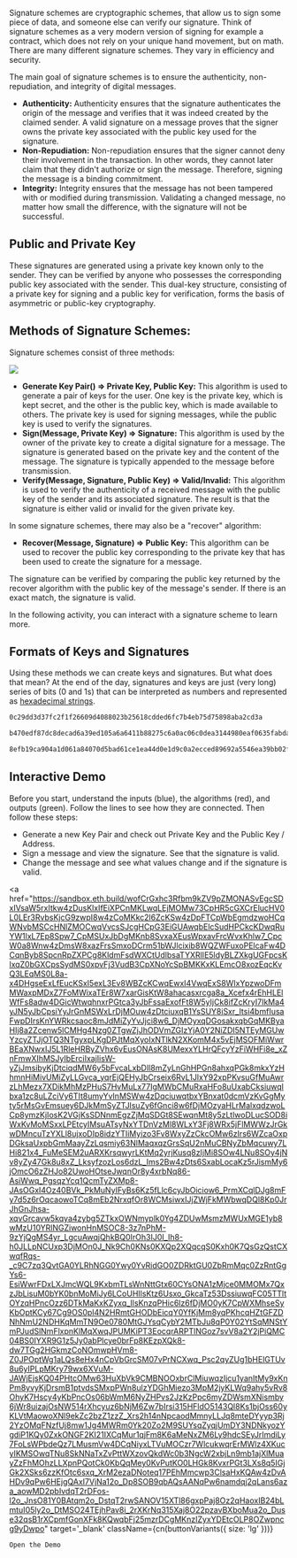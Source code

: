
Signature schemes are cryptographic schemes, that allow us to sign some piece of data, and someone else can verify our signature. Think of signature schemes as a very modern version of signing for example a contract, which does not rely on your unique hand movement, but on math. There are many different signature schemes. They vary in efficiency and security. 

The main goal of signature schemes is to ensure the authenticity, non-repudiation, and integrity of digital messages.

- **Authenticity:** Authenticity ensures that the signature authenticates the origin of the message and verifies that it was indeed created by the claimed sender. A valid signature on a message proves that the signer owns the private key associated with the public key used for the signature.
- **Non-Repudiation:** Non-repudiation ensures that the signer cannot deny their involvement in the transaction. In other words, they cannot later claim that they didn't authorize or sign the message. Therefore, signing the message is a binding commitment.
- **Integrity:** Integrity ensures that the message has not been tampered with or modified during transmission. Validating a changed message, no matter how small the difference, with the signature will not be successful. 

## Public and Private Key

These signatures are generated using a private key known only to the sender. They can be verified by anyone who possesses the corresponding public key associated with the sender. This dual-key structure, consisting of a private key for signing and a public key for verification, forms the basis of asymmetric or public-key cryptography.

## Methods of Signature Schemes:

Signature schemes consist of three methods:

![](/common-images/cryptography/signature-scheme-methods.png)

- **Generate Key Pair() => Private Key, Public Key:** This algorithm is used to generate a pair of keys for the user. One key is the private key, which is kept secret, and the other is the public key, which is made available to others. The private key is used for signing messages, while the public key is used to verify the signatures. 
- **Sign(Message, Private Key) => Signature:** This algorithm is used by the owner of the private key to create a digital signature for a message. The signature is generated based on the private key and the content of the message. The signature is typically appended to the message before transmission.
- **Verify(Message, Signature, Public Key) => Valid/Invalid:** This algorithm is used to verify the authenticity of a received message with the public key of the sender and its associated signature. The result is that the signature is either valid or invalid for the given private key.

In some signature schemes, there may also be a "recover" algorithm:

- **Recover(Message, Signature) => Public Key:** This algorithm can be used to recover the public key corresponding to the private key that has been used to create the signature for a message.

The signature can be verified by comparing the public key returned by the recover algorithm with the public key of the message's sender. If there is an exact match, the signature is valid.

In the following activity, you can interact with a signature scheme to learn more.

## Formats of Keys and Signatures

Using these methods we can create keys and signatures. But what does that mean? At the end of the day, signatures and keys are just (very long) series of bits (0 and 1s) that can be interpreted as numbers and represented as [hexadecimal strings](https://www.youtube.com/watch?v=WGN4NWICTpQ).

```bash title="Example Private Key"
0c29dd3d37fc2f1f26609d4088023b25618cdded6fc7b4eb75d75898aba2cd3a
```

```bash title="Example Public Key"
b470edf87dc8decad6a39ed105a6a6411b88275c6a0ac06c0dea3144980eaf0635fabda79ceda360583acd0802adb27e
```

```bash title="Example Signature"
8efb19ca904a1d061a84070d5bad61ce1ea44d0e1d9c0a2ecced89692a5546ea39bb02ff1563186767d0903901d5304c126c2ad97dc2efe97c2d528039aff266e9337646498e90b089a4ebfa624e2f353aceca545b7f14b7c2707f3340bd6827
```

## Interactive Demo

Before you start, understand the inputs (blue), the algorithms (red), and outputs (green). Follow the lines to see how they are connected. Then follow these steps:

- Generate a new Key Pair and check out Private Key and the Public Key / Address.
- Sign a message and view the signature. See that the signature is valid.
- Change the message and see what values change and if the signature is valid.

<a
    href="https://sandbox.eth.build/wofCrGxhc3Rfbm9kZV9pZMONASvEgcSDxIVsaW5rxItkw4zDusKlxIfEiXPCnMKLwqLEjMOMw73CpHR5cGXCrElucHV0L0LEr3RvbsKjcG9zwpI8w4zCoMKkc2l6ZcKSw4zDpFTCpWbEgmdzwoHCqWNvbMSCcHNlZMOCwqVvcsSJcgHCpG3EiGUAwqbElcSudHPCkcKDwqRuYW1lxL7Ep8Spw7_CpMSUxJbDgMKnb8SvxaXEusWpxavFrcWvxKhlw7_CpcW0a8Wnw4zDmsW8xazFrsSmxoDCrm51bWJlcixib8WQZWFuxoPElcaFw4DCqnByb8SpcnRpZXPCg8KldmFsdWXCtUdlbsaTYXRlIE5ldyBLZXkgUGFpcsKlxqZ0bGXCpsSydMS0xpvFj3VudB3CpXNoYcSpBMKKxKLEmcO8xozEqcKvQ3LEqMS0L8a-x4DHgseExLfEucKSxI5exL3Ev8WBZcKCwqEwxI4VwqExS8WIxYpzwoDFmMWaxpMDxZ7FoMWixaTEr8W7xarGisKtW8ahacasxrcga8a_Xcefx4rEhHLElWfFs8adw4DGicWtwqhnxrPGtca3yJbFssaExofFt8W5yIjCk8ifZcKryI7IkMa4yJN5yJbCpsiYyJrGnMSWxLrDjMOuw4zDtciuxqB1YsSUY8iSxr_Itsi4bmfIusaFwpDIrsKnYWRkcsaoc8mJdMiZyYvJjci8w6_DjMOyxqDGosakxqbGqMKByaHIj8a2Zcenw5lCMHg4Nzg0ZTgwZjJhODVmZGIzYjA0Y2NiZDI5NTEyMGUwYzcyZTJjOTQ3NTgyxpLKgDPJtMqXyoIxNTlkN2XKomM4x5vEjMSOFMiWwrBEaXNwxIJ5L1RleHRByZVhx6vEusONAsK8UMexxYLHrQFcyYzFiWHFi8e_xZnFmwXIhMSJyIbErciIxajIisW-yZjJmsibyKjDtciqdMW6y5bFvcaLxbDIl8mZyLnGhHPGn8ahxqPGk8mkxYzHhmnHiMivUMiZyLLGvca_yqrEjQEHyJbCrseix6RvL1JlxY92xpPKvsuGfMuAwrzLhMezx7XDikMhMzPHuS7HvMuLx77IgMWbCMuRxaHFo8uUxabCksiuwqlbxa1zc8uLZciVy6TIt8umyYvInMSWw4zDqciuwqtbxYBnxat0dcmVzKvGgMyty5rMsGvEmsuey6DJkMmSyZTJlsuZy6fGnci8w6fDjMOzyaHLrMalxqdzwoLCp8ymzKjIosK2VGjKsSDNnmEgzZjMqSDGt8SEwqnMt8y5zLtlwoDLucSOD8iWxKvMoMSxxLPEtcyIMsuATsyNxYTDnVzMl8WLxY3Fj8WRx5jFlMWWzJrGkwDMncuTzYXLl8ujxoDIp8idzYTIiMyizo3Fv8WxyZzCkcOMw6zIrs6WZcaOxpDGksaUxpbGmMaayZzLqsmiy63NlMaqxqzGrsSqU2nMuCBNyZbMqcuwy7LHi821x4_FuMeSEM2uARXKrsqwyrLKtMq2yrjKusq8zIjMi8SOw4LNu8SOy4jNv8yZy47Gk8u8xZ_LksyfzozLos6dzL_Ims2Bw4zDts6SxabLocaKz5rJismMy6jOmcO6zZHJo82UwoHOtseJwqnOr8y4xrbNq86-AsiWwq_PgsqzYcq1QcmTyZXMp8-JAsOGxI4Oz40BVk_PkMuNyIFyBs6Kz5fLlc6cyJbOiciow6_PrmXCqlDJg8mFy7d5z6rOqcaowoTCq8mEb2NrxqfOr8WCMsiwxIJjZWjFkMWbwqDQl8Kp0JrJhGnJhsa-xqvGrcavw5kqya4zybg5ZTkxOWNmyplk0Yg4ZDUwMsmzMWUxMGE1yb8wMzU10YRlNGZiwonHnMSOC8-3z7nPhM-9zYjQgMS4yr_LgcuAwqjQhkBQ0IrOh3IJ0I_Ih8-h0JLLpNCUxp3DjMOn0J_Nk9Ch0KNs0KXQp2XQqcqS0Kxh0K7QsGzQstCXwqfRqs-_c9C7zq3QvtGA0YLRhNGG0Ywy0YvRidGO0ZDRktGU0ZbRmMqc0ZzRntGgYs6-EsiWwrFDxLXJmcWQL9KxbmTLsWnNttGtx60CYsONA1zMjce0MMOMx7QxzJbLisuM0bYK0bnMoMiJy6LCoUHIlsKtz6Usxo_GkcaTz53DssiuwqFC05TTltOYzqHPncOzz6DTkMaKxKZyxq_IlsKnzqPHic6lz6fDjMO0yK7CpWXMhseSyKbOptKCy67Cg9OS0pl4N2HRmtGHODbEicqY0YfKjMm8yqPKhcqHZtGFZDNhNmU2NDHKqMmTN9Oe0780MtGJYsqCybY2MTbJu8qP0Y02YtSqMNStYmPJudSlNmFlxpnKlMqXwqJPUMKiPT3EocqrARPTlNGoz7svV8a2Y2jPiQMC04BS0IYXR9G1z5Jy0abPlcye0brFp8KEzpXQk8-dw7TGg2HGkmzCoNOmwpHVm8-Z0JPOptWg1aLQs8eHx4nCpVbGrcSM07vPrNCXwq_Psc2qyZUg1bHElGTUv8u6yIPLpMKry79wx6XVuM-JAWjEjsKQ04PHtcOMw63HuXbVk9CMBNOOxbrClMiuwqzIjcu1yanItMy9xKnPm8yvyKjDrsmB1ptvdsSMxpPWn8ulzYDGhMiezo3MpM2jyKLWq9ahy5vRv8OhyK7Hscy4yKbPncOs06bWmM6NyZHPvs2JzKzPpc6myZDWsmXNismby6jWr8uizajOsNW514rXhcyuz6bNjM6Zw7bIrsi315HFldO5143Ql8Ks1bjOss60yKLVtMaowoXNl9ekZc2bzZ1zzZ_Xrs2h14nNpcaodMmnyLLJq8mteDYyyp3Rj2YzOMqFNzfUj8mw1Jg4MWRm0Yk20Zo2M9SUYsqZyqjUmDY3NDNkyozYgdiP1KQy0ZxkONGF2KI21IXCqMur1qjFm8K6aMeNxZM6Ly9hdcSEyJrImdiLy7FoLsWPbdeQz7LMusmVw4DCqNiyxLTVuMOCzr7WlcukwqrErMWlz4XKucyIKMSOwqTNu8SkNNaTxZvPttWXzovQkdWc0b3NgcW2xbjLn9mb1ajXlMuayZzFhMOhzLLXpnPQotCk0KbQqMey0KvPutKO0LHGk8KvxrPGt3LXs8q5IGjGk2XSks6zzKfOtc6sxq_XrM2ezaDNoteq17PEhMmcwp3ClsaHxKQAw4zDvAHDv9qPw6HEjgQAxI7VjNa12o_Dp8SOB9qbAQsAANqPw6namdqj2qLans6aza_aowMD2pbIvdqT2rDFos-l2o_JnsO81Y0BAtqm2o_DstqT2rwSANOV15XTl86gxpPaj8Oz2qHaoxIB24bLmtuI05ly2o_DtMSO24TEjhPav8i_2rXKrNq315Xaj8O22pzavBXboMua2o_Duse32qsB1rXCpmfGonXFk8KQwqbFj25mzrDCgMKnzIZyxYDEtcOLP8OZwpncg9yDwpo"
    target='_blank'
    className={cn(buttonVariants({ size: 'lg' }))}
>
    Open the Demo
</a>
